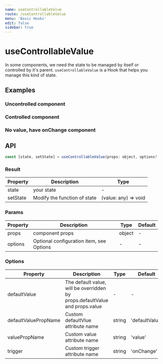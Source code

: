 ```yaml
---
name: useControllableValue
route: /useControllableValue
menu: 'Basic Hooks'
edit: false
sidebar: true
---
```





# useControllableValue

In some components, we need the state to be managed by itself or controlled by it's parent. `useControllableValue` is a Hook that helps you manage this kind of state.

## Examples

### Uncontrolled component

<JackBox jsCode={Demo1CodeJsx} tsCode={Demo1CodeTsx} demoName='Uncontrolled component' description='If there is no value in props, the component use self-contained state'>
  <Demo1 />
</JackBox>

### Controlled component

<JackBox jsCode={Demo2CodeJsx} tsCode={Demo2CodeTsx} demoName='Controlled component' description="If props has a value field, then the state is controlled by it's parent">
  <Demo2 />
</JackBox>

### No value, have onChange component

<JackBox jsCode={Demo3CodeJsx} tsCode={Demo3CodeTsx} demoName='No value, have onChange component' description='As long as there is an onChange field in props, the onChange function will be fired when state changes'>
  <Demo3 />
</JackBox>

## API

```javascript
const [state, setState] = useControllableValue(props: object, options?: Options)
```

### Result

| Property | Description                  | Type                 |
|----------|------------------------------|----------------------|
| state    | your state                   | -                    |
| setState | Modify the function of state | (value: any) => void |

### Params

| Property | Description                              | Type   | Default |
|----------|------------------------------------------|--------|---------|
| props    | component props                          | object | -       |
| options  | Optional configuration item, see Options | -      | -       |


### Options

| Property             | Description                                                                 | Type   | Default        |
|----------------------|-----------------------------------------------------------------------------|--------|----------------|
| defaultValue         | The default value, will be overridden by props.defaultValue and props.value | -      | -              |
| defaultValuePropName | Custom defaultVlue attribute name                                           | string | 'defaultValue' |
| valuePropName        | Custom value attribute name                                                 | string | 'value'        |
| trigger              | Custom trigger attribute name                                               | string | 'onChange'     |